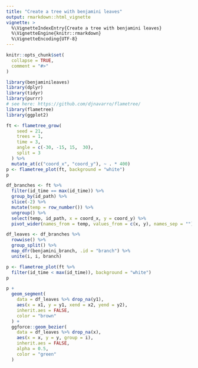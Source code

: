 ```yaml
---
title: "Create a tree with benjamini leaves"
output: rmarkdown::html_vignette
vignette: >
  %\VignetteIndexEntry{Create a tree with benjamini leaves}
  %\VignetteEngine{knitr::rmarkdown}
  %\VignetteEncoding{UTF-8}
---
```


```r
knitr::opts_chunk$set(
  collapse = TRUE,
  comment = "#>"
)
```

```r
library(benjaminileaves)
library(dplyr)
library(tidyr)
library(purrr)
# see here: https://github.com/djnavarro/flametree/
library(flametree)
library(ggplot2)
```

```r
ft <- flametree_grow(
    seed = 21, 
    trees = 1, 
    time = 3, 
    angle = c(-30, -15, 15,  30), 
    split = 3
  ) %>% 
  mutate_at(c("coord_x", "coord_y"), ~ . * 400)
p <- flametree_plot(ft, background = "white")
p
```

```r
df_branches <- ft %>% 
  filter(id_time == max(id_time)) %>% 
  group_by(id_path) %>% 
  slice(-2) %>% 
  mutate(temp = row_number()) %>% 
  ungroup() %>% 
  select(temp, id_path, x = coord_x, y = coord_y) %>% 
  pivot_wider(names_from = temp, values_from = c(x, y), names_sep = "")

df_leaves <- df_branches %>% 
  rowwise() %>% 
  group_split() %>%
  map_dfr(benjamini_branch, .id = "branch") %>% 
  unite(i, i, branch)
```


```r
p <- flametree_plot(ft %>% 
  filter(id_time < max(id_time)), background = "white")
p

p +
  geom_segment(
    data = df_leaves %>% drop_na(y1), 
    aes(x = x1, y = y1, xend = x2, yend = y2), 
    inherit.aes = FALSE,
    color = "brown"
  ) + 
  ggforce::geom_bezier(
    data = df_leaves %>% drop_na(x), 
    aes(x = x, y = y, group = i), 
    inherit.aes = FALSE,
    alpha = 0.5,
    color = "green"
  )
  
```


